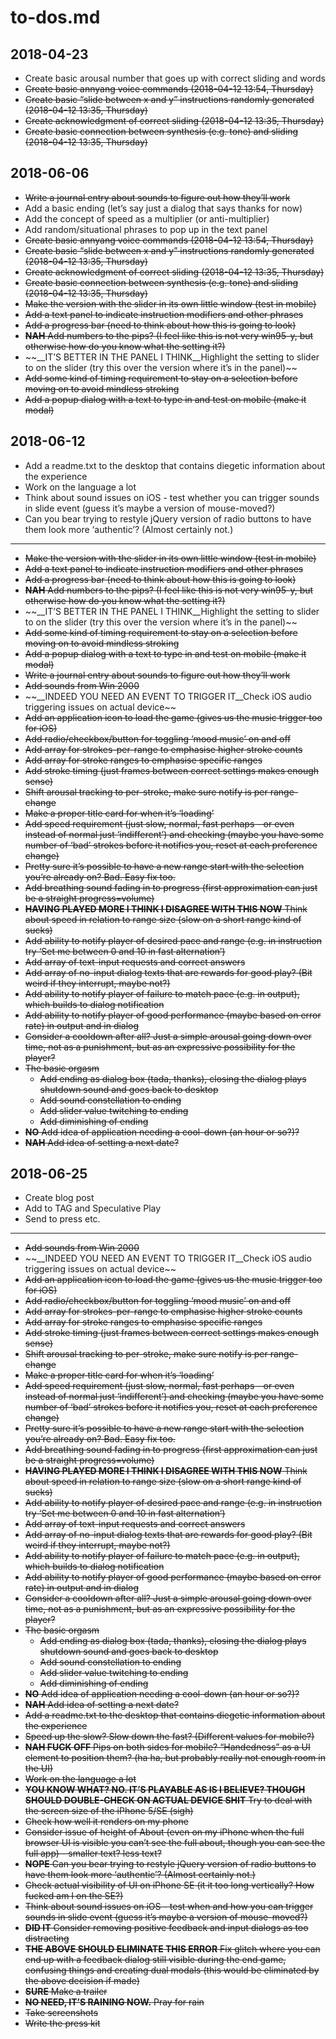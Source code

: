 # to-dos.md {#sec-todos}

## 2018-04-23

- Create basic arousal number that goes up with correct sliding and words
- ~~Create basic annyang voice commands (2018-04-12 13:54, Thursday)~~
- ~~Create basic "slide between x and y" instructions randomly generated (2018-04-12 13:35, Thursday)~~
- ~~Create acknowledgment of correct sliding (2018-04-12 13:35, Thursday)~~
- ~~Create basic connection between synthesis (e.g. tone) and sliding (2018-04-12 13:35, Thursday)~~

## 2018-06-06

- ~~Write a journal entry about sounds to figure out how they'll work~~
- Add a basic ending (let's say just a dialog that says thanks for now)
- Add the concept of speed as a multiplier (or anti-multiplier)
- Add random/situational phrases to pop up in the text panel
- ~~Create basic annyang voice commands (2018-04-12 13:54, Thursday)~~
- ~~Create basic "slide between x and y" instructions randomly generated (2018-04-12 13:35, Thursday)~~
- ~~Create acknowledgment of correct sliding (2018-04-12 13:35, Thursday)~~
- ~~Create basic connection between synthesis (e.g. tone) and sliding (2018-04-12 13:35, Thursday)~~
- ~~Make the version with the slider in its own little window (test in mobile)~~
- ~~Add a text panel to indicate instruction modifiers and other phrases~~
- ~~Add a progress bar (need to think about how this is going to look)~~
- ~~__NAH__ Add numbers to the pips? (I feel like this is not very win95-y, but otherwise how do you know what the setting it?)~~
- ~~__IT'S BETTER IN THE PANEL I THINK__Highlight the setting to slider to on the slider (try this over the version where it's in the panel)~~
- ~~Add some kind of timing requirement to stay on a selection before moving on to avoid mindless stroking~~
- ~~Add a popup dialog with a text to type in and test on mobile (make it modal)~~


## 2018-06-12

- Add a readme.txt to the desktop that contains diegetic information about the experience
- Work on the language a lot
- Think about sound issues on iOS - test whether you can trigger sounds in slide event (guess it's maybe a version of mouse-moved?)
- Can you bear trying to restyle jQuery version of radio buttons to have them look more 'authentic'? (Almost certainly not.)

---

- ~~Make the version with the slider in its own little window (test in mobile)~~
- ~~Add a text panel to indicate instruction modifiers and other phrases~~
- ~~Add a progress bar (need to think about how this is going to look)~~
- ~~__NAH__ Add numbers to the pips? (I feel like this is not very win95-y, but otherwise how do you know what the setting it?)~~
- ~~__IT'S BETTER IN THE PANEL I THINK__Highlight the setting to slider to on the slider (try this over the version where it's in the panel)~~
- ~~Add some kind of timing requirement to stay on a selection before moving on to avoid mindless stroking~~
- ~~Add a popup dialog with a text to type in and test on mobile (make it modal)~~
- ~~Write a journal entry about sounds to figure out how they'll work~~
- ~~Add sounds from Win 2000~~
- ~~__INDEED YOU NEED AN EVENT TO TRIGGER IT__Check iOS audio triggering issues on actual device~~
- ~~Add an application icon to load the game (gives us the music trigger too for iOS)~~
- ~~Add radio/checkbox/button for toggling 'mood music' on and off~~
- ~~Add array for strokes-per-range to emphasise higher stroke counts~~
- ~~Add array for stroke ranges to emphasise specific ranges~~
- ~~Add stroke timing (just frames between correct settings makes enough sense)~~
- ~~Shift arousal tracking to per-stroke, make sure notify is per range-change~~
- ~~Make a proper title card for when it's 'loading'~~
- ~~Add speed requirement (just slow, normal, fast perhaps - or even instead of normal just 'indifferent') and checking (maybe you have some number of 'bad' strokes before it notifies you, reset at each preference change)~~
- ~~Pretty sure it's possible to have a new range start with the selection you're already on? Bad. Easy fix too.~~
- ~~Add breathing sound fading in to progress (first approximation can just be a straight progress=volume)~~
- ~~__HAVING PLAYED MORE I THINK I DISAGREE WITH THIS NOW__ Think about speed in relation to range size (slow on a short range kind of sucks)~~
- ~~Add ability to notify player of desired pace and range (e.g. in instruction try 'Set me between 0 and 10 in fast alternation')~~
- ~~Add array of text-input requests and correct answers~~
- ~~Add array of no-input dialog texts that are rewards for good play? (Bit weird if they interrupt, maybe not?)~~
- ~~Add ability to notify player of failure to match pace (e.g. in output), which builds to dialog notification~~
- ~~Add ability to notify player of good performance (maybe based on error rate) in output and in dialog~~
- ~~Consider a cooldown after all? Just a simple arousal going down over time, not as a punishment, but as an expressive possibility for the player?~~
- ~~The basic orgasm~~
  - ~~Add ending as dialog box (tada, thanks), closing the dialog plays shutdown sound and goes back to desktop~~
  - ~~Add sound constellation to ending~~
  - ~~Add slider value twitching to ending~~
  - ~~Add diminishing of ending~~
- ~~__NO__ Add idea of application needing a cool-down (an hour or so?)?~~
- ~~__NAH__ Add idea of setting a next date?~~

## 2018-06-25


- Create blog post
- Add to TAG and Speculative Play
- Send to press etc.

---

- ~~Add sounds from Win 2000~~
- ~~__INDEED YOU NEED AN EVENT TO TRIGGER IT__Check iOS audio triggering issues on actual device~~
- ~~Add an application icon to load the game (gives us the music trigger too for iOS)~~
- ~~Add radio/checkbox/button for toggling 'mood music' on and off~~
- ~~Add array for strokes-per-range to emphasise higher stroke counts~~
- ~~Add array for stroke ranges to emphasise specific ranges~~
- ~~Add stroke timing (just frames between correct settings makes enough sense)~~
- ~~Shift arousal tracking to per-stroke, make sure notify is per range-change~~
- ~~Make a proper title card for when it's 'loading'~~
- ~~Add speed requirement (just slow, normal, fast perhaps - or even instead of normal just 'indifferent') and checking (maybe you have some number of 'bad' strokes before it notifies you, reset at each preference change)~~
- ~~Pretty sure it's possible to have a new range start with the selection you're already on? Bad. Easy fix too.~~
- ~~Add breathing sound fading in to progress (first approximation can just be a straight progress=volume)~~
- ~~__HAVING PLAYED MORE I THINK I DISAGREE WITH THIS NOW__ Think about speed in relation to range size (slow on a short range kind of sucks)~~
- ~~Add ability to notify player of desired pace and range (e.g. in instruction try 'Set me between 0 and 10 in fast alternation')~~
- ~~Add array of text-input requests and correct answers~~
- ~~Add array of no-input dialog texts that are rewards for good play? (Bit weird if they interrupt, maybe not?)~~
- ~~Add ability to notify player of failure to match pace (e.g. in output), which builds to dialog notification~~
- ~~Add ability to notify player of good performance (maybe based on error rate) in output and in dialog~~
- ~~Consider a cooldown after all? Just a simple arousal going down over time, not as a punishment, but as an expressive possibility for the player?~~
- ~~The basic orgasm~~
  - ~~Add ending as dialog box (tada, thanks), closing the dialog plays shutdown sound and goes back to desktop~~
  - ~~Add sound constellation to ending~~
  - ~~Add slider value twitching to ending~~
  - ~~Add diminishing of ending~~
- ~~__NO__ Add idea of application needing a cool-down (an hour or so?)?~~
- ~~__NAH__ Add idea of setting a next date?~~
- ~~Add a readme.txt to the desktop that contains diegetic information about the experience~~
- ~~Speed up the slow? Slow down the fast? (Different values for mobile?)~~
- ~~__NAH FUCK OFF__ Pips on both sides for mobile? "Handedness" as a UI element to position them? (ha ha, but probably really not enough room in the UI)~~
- ~~Work on the language a lot~~
- ~~__YOU KNOW WHAT? NO. IT'S PLAYABLE AS IS I BELIEVE? THOUGH SHOULD DOUBLE-CHECK ON ACTUAL DEVICE SHIT__ Try to deal with the screen size of the iPhone 5/SE (sigh)~~
- ~~Check how well it renders on my phone~~
- ~~Consider issue of height of About (even on my iPhone when the full browser UI is visible you can't see the full about, though you can see the full app) - smaller text? less text?~~
- ~~__NOPE__ Can you bear trying to restyle jQuery version of radio buttons to have them look more 'authentic'? (Almost certainly not.)~~
- ~~Check actual visibility of UI on iPhone SE (it it too long vertically? How fucked am I on the SE?)~~
- ~~Think about sound issues on iOS - test when and how you can trigger sounds in slide event (guess it's maybe a version of mouse-moved?)~~
- ~~__DID IT__ Consider removing positive feedback and input dialogs as too distracting~~
- ~~__THE ABOVE SHOULD ELIMINATE THIS ERROR__ Fix glitch where you can end up with a feedback dialog still visible during the end game, confusing things and creating dual modals (this would be eliminated by the above decision if made)~~
- ~~__SURE__ Make a trailer~~
- ~~__NO NEED, IT'S RAINING NOW.__ Pray for rain~~
- ~~Take screenshots~~
- ~~Write the press kit~~
